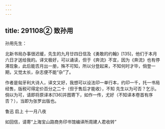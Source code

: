 ```yaml
---
---
---
```

title: 291108② 致孙用
---




孙用先生：

北新书局办事很迟缓，先生的九月廿四日信及《勇敢的约翰》[135]，他们于本月六日才送给我的。译文极好，可以诵读，但于《奔流》不宜，因为《奔流》也有停滞现象，此后能否月出一册，殊不可知，所以分登起来，不知何时才毕，倘登一期，又觉太长，杂志便不能“杂”了。

作者是匈牙利大诗人，译文又好，我想可以设法印一单行本，约印一千，托一书局经售，版税可得定价百分之二十（但于售后才能收），不知 先生以为可否？乞示。倘以为可，请即将原译本[136]并图寄下，如作一传，尤好（不知译本卷首有序否？），当即为张罗出版也。

鲁迅 启上 十一月八夜

如回信，请寄“上海宝山路商务印书馆编译所周建人君收转”